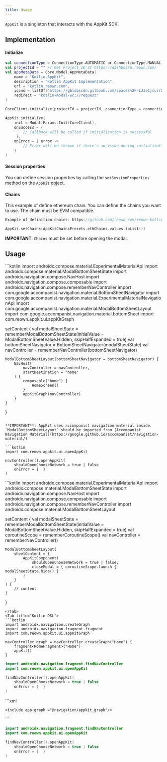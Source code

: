 ```yaml
---
title: Usage
---
```


`AppKit` is a singleton that interacts with the AppKit SDK.

## Implementation

#### Initialize

```kotlin
val connectionType = ConnectionType.AUTOMATIC or ConnectionType.MANUAL
val projectId = "" // Get Project ID at https://dashboard.reown.com/
val appMetaData = Core.Model.AppMetaData(
    name = "Kotlin.AppKit",
    description = "Kotlin AppKit Implementation",
    url = "kotlin.reown.com",
    icons = listOf("https://gblobscdn.gitbook.com/spaces%2F-LJJeCjcLrr53DcT1Ml7%2Favatar.png?alt=media"),
    redirect = "kotlin-modal-wc://request"
)

CoreClient.initialize(projectId = projectId, connectionType = connectionType, application = this, metaData = appMetaData)

AppKit.initialize(
    init = Modal.Params.Init(CoreClient),
    onSuccess = {
        // Callback will be called if initialization is successful
     },
    onError = { error ->
        // Error will be thrown if there's an issue during initialization
    }
)
```

#### Session properties

You can define session properties by calling the `setSessionProperties` method on the `AppKit` object.

#### Chains

This example of define ethereum chain. You can define the chains you want to use. The chain must be EVM compatible.

```kotlin
Example of definition chains: https://github.com/reown-com/reown-kotlin/blob/main/product/appkit/src/main/kotlin/com/reown/appkit/presets/AppKitChainsPresets.kt

AppKit.setChains(AppKitChainsPresets.ethChains.values.toList())
```

**IMPORTANT**: `Chains` must be set before opening the modal.

## Usage

<Tabs>
<Tab title="Compose Accompanist">
```kotlin
import androidx.compose.material.ExperimentalMaterialApi
import androidx.compose.material.ModalBottomSheetState
import androidx.navigation.compose.NavHost
import androidx.navigation.compose.composable
import androidx.navigation.compose.rememberNavController
import com.google.accompanist.navigation.material.BottomSheetNavigator
import com.google.accompanist.navigation.material.ExperimentalMaterialNavigationApi
import com.google.accompanist.navigation.material.ModalBottomSheetLayout
import com.google.accompanist.navigation.material.bottomSheet
import com.reown.appkit.ui.appKitGraph

setContent {
    val modalSheetState = rememberModalBottomSheetState(initialValue = ModalBottomSheetValue.Hidden, skipHalfExpanded = true)
    val bottomSheetNavigator = BottomSheetNavigator(modalSheetState)
    val navController = rememberNavController(bottomSheetNavigator)

    ModalBottomSheetLayout(bottomSheetNavigator = bottomSheetNavigator) {
        NavHost(
            navController = navController,
            startDestination = "home"
        ) {
            composable("home") {
                HomeScreen()
            }
            appKitGraph(navController)
        }
    }
}
```

**IMPORTANT**: AppKit uses accompanist navigation material inside. `ModalBottomSheetLayout` should be imported from [Accompanist Navigation Material](https://google.github.io/accompanist/navigation-material/)

```kotlin
import com.reown.appkit.ui.openAppKit

navController().openAppKit(
    shouldOpenChooseNetwork = true | false
    onError = {  }
)
```
</Tab>
<Tab title="Compose Component">
```kotlin
import androidx.compose.material.ExperimentalMaterialApi
import androidx.compose.material.ModalBottomSheetState
import androidx.navigation.compose.NavHost
import androidx.navigation.compose.composable
import androidx.navigation.compose.rememberNavController
import androidx.compose.material.ModalBottomSheetLayout

setContent {
    val modalSheetState = rememberModalBottomSheetState(initialValue = ModalBottomSheetValue.Hidden, skipHalfExpanded = true)
    val coroutineScope = rememberCoroutineScope()
    val navController = rememberNavController()

    ModalBottomSheetLayout(
        sheetContent = {
            AppKitComponent(
                shouldOpenChooseNetwork = true | false,
                closeModal = { coroutineScope.launch { modalSheetState.hide() }
            )
        }
    ) {
        // content
    }
}
```
</Tab>
<Tab title="Kotlin DSL">
```kotlin
import androidx.navigation.createGraph
import androidx.navigation.fragment.fragment
import com.reown.appkit.ui.appKitGraph

navController.graph = navController.createGraph("Home") {
    fragment<HomeFragment>("Home")
    appKit()
}
```

```kotlin
import androidx.navigation.fragment.findNavController
import com.reown.appkit.ui.openAppKit

findNavController().openAppKit(
    shouldOpenChooseNetwork = true | false
    onError = {  }
)
```
</Tab>
<Tab title="Nav graph">
```xml
<navigation >
    <fragment
        android:id="@+id/HomeFragment"
        android:name="com.reown.sample.HomeFragment">
    </fragment>

    <include app:graph ="@navigation/appkit_graph"/>
</navigation>
```

```kotlin
import androidx.navigation.fragment.findNavController
import com.reown.appkit.ui.openAppKit

findNavController().openAppKit(
    shouldOpenChooseNetwork = true | false
    onError = {  }
)
```
</Tab>
</Tabs>
